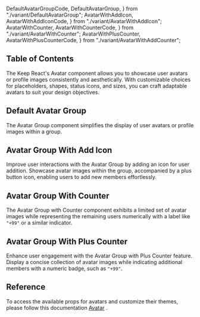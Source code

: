   DefaultAvatarGroupCode,
  DefaultAvatarGroup,
} from "./variant/DefaultAvatarGroup";
  AvatarWithAddIcon,
  AvatarWithAddIconCode,
} from "./variant/AvatarWithAddIcon";
  AvatarWithCounter,
  AvatarWithCounterCode,
} from "./variant/AvatarWithCounter";
  AvatarWithPlusCounter,
  AvatarWithPlusCounterCode,
} from "./variant/AvatarWithAddCounter";

## Table of Contents

The Keep React's Avatar component allows you to showcase user avatars or profile images consistently and aesthetically. With customizable choices for placeholders, shapes, status icons, and sizes, you can craft adaptable avatars to suit your design objectives.

## Default Avatar Group

The Avatar Group component simplifies the display of user avatars or profile images within a group.

<CodePreview github="Avatar/AvatarGroup.tsx" code={DefaultAvatarGroupCode}>
  <DefaultAvatarGroup />
</CodePreview>

## Avatar Group With Add Icon

Improve user interactions with the Avatar Group by adding an icon for user addition. Showcase avatar images within the group, accompanied by a plus button icon, enabling users to add new members effortlessly.

<CodePreview github="Avatar/AvatarGroup.tsx" code={AvatarWithAddIconCode}>
  <AvatarWithAddIcon />
</CodePreview>

## Avatar Group With Counter

The Avatar Group with Counter component exhibits a limited set of avatar images while representing the remaining users numerically with a label like `"+99"` or a similar indicator.

<CodePreview github="Avatar/AvatarGroup.tsx" code={AvatarWithCounterCode}>
  <AvatarWithCounter />
</CodePreview>

## Avatar Group With Plus Counter

Enhance user engagement with the Avatar Group with Plus Counter feature. Display a concise collection of avatar images while indicating additional members with a numeric badge, such as `"+99"`.

<CodePreview github="Avatar/AvatarGroup.tsx" code={AvatarWithPlusCounterCode}>
  <AvatarWithPlusCounter />
</CodePreview>

## Reference

To access the available props for avatars and customize their themes, please follow this documentation [Avatar](https://react.keepdesign.io/docs/components/avatar) .
